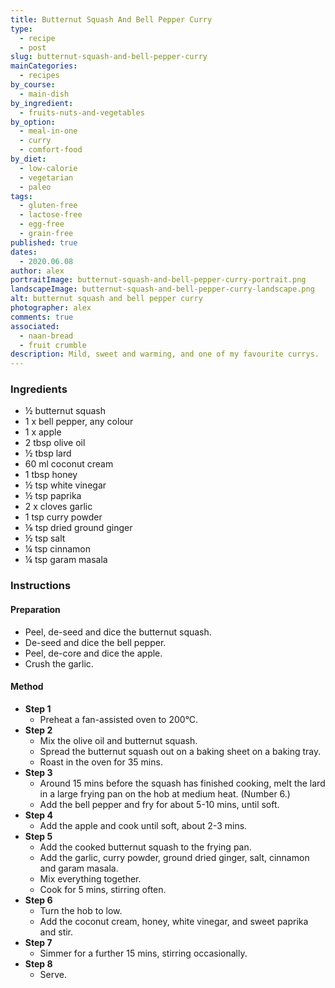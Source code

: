 ```yaml
---
title: Butternut Squash And Bell Pepper Curry
type:
  - recipe
  - post
slug: butternut-squash-and-bell-pepper-curry
mainCategories:
  - recipes
by_course:
  - main-dish
by_ingredient:
  - fruits-nuts-and-vegetables
by_option:
  - meal-in-one
  - curry
  - comfort-food
by_diet:
  - low-calorie
  - vegetarian
  - paleo
tags:
  - gluten-free
  - lactose-free
  - egg-free
  - grain-free
published: true
dates:
  - 2020.06.08
author: alex
portraitImage: butternut-squash-and-bell-pepper-curry-portrait.png
landscapeImage: butternut-squash-and-bell-pepper-curry-landscape.png
alt: butternut squash and bell pepper curry
photographer: alex
comments: true
associated:
  - naan-bread
  - fruit crumble
description: Mild, sweet and warming, and one of my favourite currys.
---
```


<Ingredients>

### Ingredients

- ½ butternut squash
- 1 x bell pepper, any colour
- 1 x apple
- 2 tbsp olive oil
- ½ tbsp lard
- 60 ml coconut cream
- 1 tbsp honey
- ½ tsp white vinegar
- ½ tsp paprika
- 2 x cloves garlic
- 1 tsp curry powder
- ⅛ tsp dried ground ginger
- ½ tsp salt
- ¼ tsp cinnamon
- ¼ tsp garam masala

</Ingredients>

<Instructions>

### Instructions

#### Preparation

- Peel, de-seed and dice the butternut squash.
- De-seed and dice the bell pepper.
- Peel, de-core and dice the apple.
- Crush the garlic.

#### Method

- **Step 1**
  - Preheat a fan-assisted oven to 200°C.
- **Step 2**
  - Mix the olive oil and butternut squash.
  - Spread the butternut squash out on a baking sheet on a baking tray.
  - Roast in the oven for 35 mins.
- **Step 3**
  - Around 15 mins before the squash has finished cooking, melt the lard in a large frying pan on the hob at medium heat. (Number 6.)
  - Add the bell pepper and fry for about 5-10 mins, until soft.
- **Step 4**
  - Add the apple and cook until soft, about 2-3 mins.
- **Step 5**
  - Add the cooked butternut squash to the frying pan.
  - Add the garlic, curry powder, ground dried ginger, salt, cinnamon and garam masala.
  - Mix everything together.
  - Cook for 5 mins, stirring often.
- **Step 6**
  - Turn the hob to low.
  - Add the coconut cream, honey, white vinegar, and sweet paprika and stir.
- **Step 7**
  - Simmer for a further 15 mins, stirring occasionally.
- **Step 8**
  - Serve.

</Instructions>
